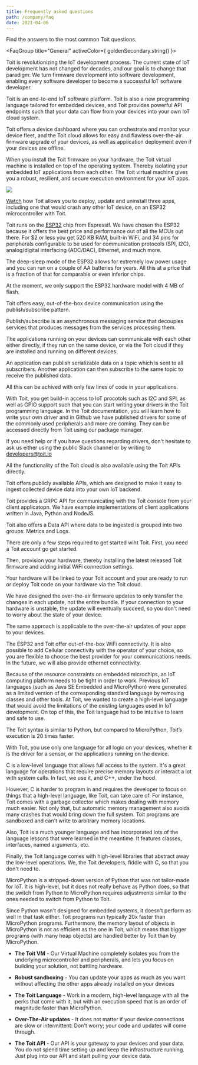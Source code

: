 ```yaml
---
title: Frequently asked questions
path: /company/faq
date: 2021-04-06
---
```



<PageTitle title="Frequently asked questions" subTitle="FAQ" />

<Section>

<CenteredBlock>

Find the answers to the most common Toit questions.

</CenteredBlock>

<FaqGroup title="General" activeColor={ goldenSecondary.string() }>

<FaqEntry question="Why Toit?">

Toit is revolutionizing the IoT development process. The current state of IoT development has not changed for decades, and our goal 
is to change that paradigm: We turn firmware development into software development, enabling every software developer to become a 
successful IoT software developer.

</FaqEntry>
<FaqEntry question="What is Toit?">

Toit is an end-to-end IoT software platform. Toit is also a new programming language tailored for embedded devices,
and Toit provides powerful API endpoints such that your data can flow from your devices into your own IoT cloud system.

Toit offers a device dashboard where you can orchestrate and monitor your device fleet, and the Toit cloud allows for easy and flawless 
over-the-air firmware upgrade of your devices, as well as application deployment even if your devices are offline.

</FaqEntry>

<FaqEntry question="Why add a virtual machine to an embedded device?">

When you install the Toit firmware on your hardware, the Toit virtual machine is installed on top of the operating system. Thereby isolating your 
embedded IoT applications from each other. The Toit virtual machine gives you a robust, resilient, and secure execution environment for your IoT apps.

<img class="graphic" src={theStack} />

[Watch](https://www.youtube.com/watch?v=Nh83qoq0nKU) how
Toit allows you to deploy, update and uninstall three apps, including one that
would crash any other IoT device, on an ESP32 microcontroller with Toit.

</FaqEntry>
<FaqEntry question="Which chip models do Toit support?">

Toit runs on the [ESP32](https://www.espressif.com/en/products/socs/esp32) chip
from Espressif. We have chosen the ESP32 because it offers the best price and performance
out of all the MCUs out there. For $2 or less you get 520 KB RAM, built-in WiFi,
and 34 pins for peripherals configurable to be used for communication
protocols (SPI, I2C), analog/digital interfacing (ADC/DAC), Ethernet, and much
more. 

The deep-sleep mode of the ESP32 allows for extremely low power usage and
you can run on a couple of AA batteries for years. All this at a price that is a
fraction of that for comparable or even inferior chips.

At the moment, we only support the ESP32 hardware model with 4 MB of flash. 

</FaqEntry>
<FaqEntry question="How do my devices communicate with each other using Toit?">

Toit offers easy, out-of-the-box device communication using the publish/subscribe pattern. 

Publish/subscribe is an asynchronous messaging service that decouples services that produces messages from the services processing them.

The applications running on your devices can communicate with each other either directly, if they run on the same device, or via the Toit cloud 
if they are installed and running on different devices. 

An application can publish serializable data on a topic which is sent to all subscribers. Another application can then subscribe to the same 
topic to receive the published data.

All this can be achived with only few lines of code in your applications.

</FaqEntry>
<FaqEntry question="How do I write my own driver in Toit?">

With Toit, you get build-in access to IoT procotols such as I2C and SPI, as well as GPIO support such that you can start writing your drivers
in the Toit programming language. In the Toit documentation, you will learn how to write your own driver and in Github we have published drivers for some
of the commonly used peripherals and more are coming. They can be accessed directly from Toit using our package manager.

If you need help or if you have questions regarding drivers, don't hesitate to ask us either using the public Slack channel
or by writing to developers@toit.io

</FaqEntry>
<FaqEntry question="How can I get the device data into my own backend?">

All the functionality of the Toit cloud is also available using the Toit APIs
directly. 

Toit offers publicly available APIs, which are designed to make it easy to ingest collected device data into your own IoT backend. 

Toit provides a GRPC API for communicating with the Toit console from your client applicatopn. 
We have example implementations of client applications written in Java, Python and NodeJS.

Toit also offers a Data API where data to be ingested is grouped into two groups: Metrics and Logs.

</FaqEntry>
<FaqEntry question="How fast can I get started using Toit on my hardware?">

There are only a few steps required to get started wiht Toit. First, you need a Toit account go get started.

Then, provision your hardware, thereby installing the latest released Toit firmware and adding initial WiFi connection settings.

Your hardware will be linked to your Toit account and your are ready to run or deploy Toit code on your hardware via the Toit cloud.

</FaqEntry>
<FaqEntry question="How fast is over-the-air firmware updates of my devices?">

We have designed the over-the-air firmware updates to only transfer the changes in each update, not the entire bundle. 
If your connection to your hardware is unstable, the update will eventually succeed, so you don't need to worry about the state of your device. 

The same approach is applicable to the over-the-air updates of your apps to your devices.

</FaqEntry>
<FaqEntry question="Which types of connectivity do Toit offer?">

The ESP32 and Toit offer out-of-the-box WiFi connectivity. It is also possible
to add Cellular connectivity with the operator of your choice, so you are
flexible to choose the best provider for your communications needs.
In the future, we will also provide ethernet connectivity.

</FaqEntry>
<FaqEntry question="Why create a new programming language?">

Because of the resource constraints on embedded microchips, an IoT computing
platform needs to be tight in order to work.
Previous IoT languages (such as Java SE Embedded and MicroPython) were generated
as a limited version of the corresponding standard language by removing classes
and other tools. At Toit, we wanted to create a high-level language that
would avoid the limitations of the existing languages used in IoT development.
On top of this, the Toit language had to be intuitive to learn and safe to use.

The Toit syntax is similar to Python, but compared to MicroPython, Toit’s execution
is 20 times faster.

With Toit, you use only one language for all logic on your devices, whether it
is the driver for a sensor, or the applications running on the device.

</FaqEntry>

<FaqEntry question="Why use Toit over C?">

C is a low-level language that allows full access to the system. It's a great
language for operations that require precise memory layouts or interact a lot
with system calls. In fact, we use it, and C++, under the hood.

However, C is harder to program in and requires the developer to focus on things
that a high-level language, like Toit, can take care of. For instance, Toit
comes with a garbage collector which makes dealing with memory much easier. Not
only that, but automatic memory management also avoids many crashes that would
bring down the full system. Toit programs are sandboxed and can't write to
arbitrary memory locations.

Also, Toit is a much younger language and has incorporated lots of the language
lessons that were learned in the meantime. It features classes, interfaces,
named arguments, etc.

Finally, the Toit language comes with high-level libraries that abstract away
the low-level operations. We, the Toit developers, fiddle with C, so that you
don't need to.

</FaqEntry>

<FaqEntry question="Why use Toit over MicroPython?">

MicroPython is a stripped-down version of Python that was not tailor-made for
IoT. It is high-level, but it does not really behave as Python does, so that the
switch from Python to MicroPython requires adjustments similar to the ones
needed to switch from Python to Toit.

Since Python wasn't designed for embedded systems, it doesn't perform as well in
that task either. Toit programs run typically 20x faster than MicroPython
programs. Furthermore, the memory layout of objects in MicroPython is not as
efficient as the one in Toit, which means that bigger programs (with many heap
objects) are handled better by Toit than by MicroPython.

</FaqEntry>
<FaqEntry question="How is Toit different from other IoT platforms?">

- **The Toit VM** - Our Virtual Machine completely isolates you from the
  underlying microcontroller and peripherals, and lets you focus on building your
  solution, not battling hardware.

- **Robust sandboxing** - You can update your apps as much as you want without
  affecting the other apps already installed on your devices

- **The Toit Language** - Work in a modern, high-level language with all the
  perks that come with it, but with an execution speed that is an order of
  magnitude faster than MicroPython.

- **Over-The-Air updates** - It does not matter if your device connections are
  slow or intermittent: Don't worry; your code and updates will come through.

- **The Toit API** - Our API is your gateway to your devices and your data. You
  do not spend time setting up and keep the infrastructure running. Just plug into
  our API and start pulling your device data.

</FaqEntry>

</HorizontalBlockItem>
</HorizontalBlock>
